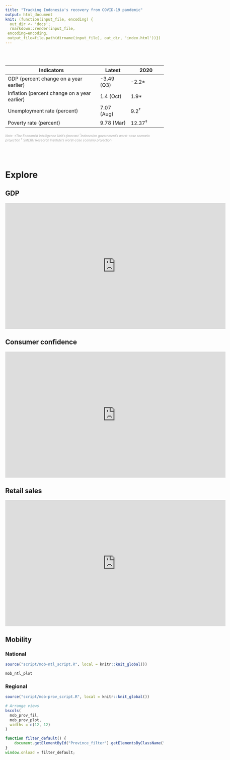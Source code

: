 ```yaml
---
title: "Tracking Indonesia's recovery from COVID-19 pandemic"
output: html_document
knit: (function(input_file, encoding) {
  out_dir <- 'docs';
  rmarkdown::render(input_file,
 encoding=encoding,
 output_file=file.path(dirname(input_file), out_dir, 'index.html'))})
---
```


<br><br>  

Indicators                                   | Latest          | 2020  
-------------------------------------------- | --------------- | -----------------  
GDP (percent change on a year earlier)       | -3.49 (Q3)      | -2.2*  
Inflation (percent change on a year earlier) | 1.4 (Oct)       | 1.9*  
Unemployment rate (percent)                  | 7.07 (Aug)      | 9.2<sup>†</sup>   
Poverty rate (percent)                       | 9.78 (Mar) | 12.37<sup>‡</sup>  

<i style="color: #a9a9a9;font-size: 10px;">Note: *The Economist Intelligence Unit's forecast <sup>†</sup>Indonesian government's worst-case scenario projection <sup>‡</sup> SMERU Research Institute's worst-case scenario projection</i>

<br><br>  

# Explore {.tabset .tabset-pills}

## GDP

<iframe width="700" height="400" frameborder="0" scrolling="no" src="https://plotly.com/~dzulfiqarfr/5.embed?autosize=false&link=false&modebar=false"></iframe>

## Consumer confidence

<iframe width="700" height="400" frameborder="0" scrolling="no" src="https://plotly.com/~dzulfiqarfr/7.embed?autosize=false&link=false&modebar=false"></iframe>

## Retail sales

<iframe width="700" height="400" frameborder="0" scrolling="no" src="https://plotly.com/~dzulfiqarfr/9.embed?autosize=false&link=false&modebar=false"></iframe>

## Mobility {.tabset}

### National

```r
source("script/mob-ntl_script.R", local = knitr::knit_global())

mob_ntl_plot
```


### Regional

```r
source("script/mob-prov_script.R", local = knitr::knit_global())

# Arrange views
bscols(
  mob_prov_fil,
  mob_prov_plot,
  widths = c(12, 12)
)
```

```js
function filter_default() {
    document.getElementById("Province_filter").getElementsByClassName("selectized")[0].selectize.setValue("Jakarta");
}
window.onload = filter_default;
```